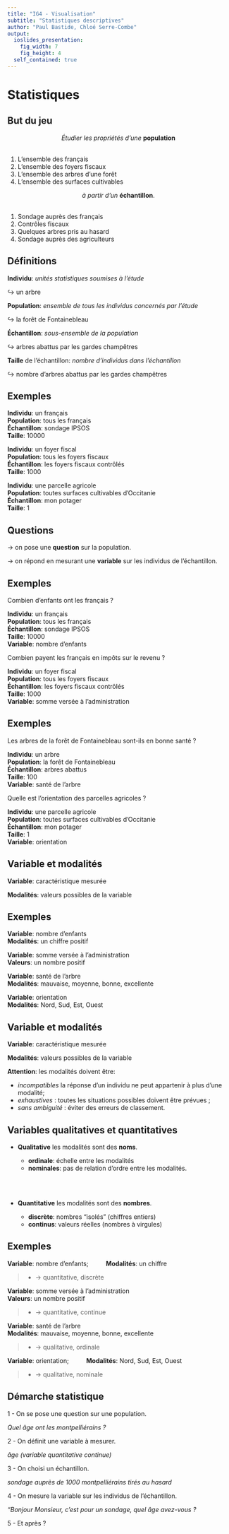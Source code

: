 ```yaml
---
title: "IG4 - Visualisation"
subtitle: "Statistiques descriptives"
author: "Paul Bastide, Chloé Serre-Combe"
output:
  ioslides_presentation:
    fig_width: 7
    fig_height: 4
  self_contained: true
---
```


<!-- ************************************************************************ -->
# Statistiques
<!-- ************************************************************************ -->

## But du jeu {.build}

<center>
*Étudier les propriétés d'une* **population**  
$~$
</center>

1. L'ensemble des français
2. L'ensemble des foyers fiscaux
3. L'ensemble des arbres d'une forêt
4. L'ensemble des surfaces cultivables

<center>
*à partir d'un* **échantillon**.  
$~$
</center>

1. Sondage auprès des français
2. Contrôles fiscaux
3. Quelques arbres pris au hasard
4. Sondage auprès des agriculteurs

## Définitions {.build}

**Individu**: *unités statistiques soumises à l'étude*

$\hookrightarrow$ un arbre

**Population**: *ensemble de tous les individus concernés par l'étude*

$\hookrightarrow$ la forêt de Fontainebleau

**Échantillon**: *sous-ensemble de la population*

$\hookrightarrow$ arbres abattus par les gardes champêtres

**Taille** de l'échantillon: *nombre d'individus dans l'échantillon*

$\hookrightarrow$ nombre d'arbres abattus par les gardes champêtres

## Exemples {.build}

**Individu**: un français  
**Population**: tous les français  
**Échantillon**: sondage IPSOS  
**Taille**: 10000  

**Individu**: un foyer fiscal  
**Population**: tous les foyers fiscaux  
**Échantillon**: les foyers fiscaux contrôlés  
**Taille**: 1000  

**Individu**: une parcelle agricole  
**Population**: toutes surfaces cultivables d'Occitanie  
**Échantillon**: mon potager  
**Taille**: 1  

## Questions {.build}

$\rightarrow$ on pose une **question** sur la population.

$\rightarrow$ on répond en mesurant une **variable** sur les individus de l'échantillon.

## Exemples {.build}

Combien d'enfants ont les français ?

**Individu**: un français  
**Population**: tous les français  
**Échantillon**: sondage IPSOS  
**Taille**: 10000  
**Variable**: nombre d'enfants

Combien payent les français en impôts sur le revenu ?

**Individu**: un foyer fiscal  
**Population**: tous les foyers fiscaux  
**Échantillon**: les foyers fiscaux contrôlés  
**Taille**: 1000  
**Variable**: somme versée à l'administration

## Exemples {.build}

Les arbres de la forêt de Fontainebleau sont-ils en bonne santé ?

**Individu**: un arbre  
**Population**: la forêt de Fontainebleau  
**Échantillon**: arbres abattus  
**Taille**: 100  
**Variable**: santé de l'arbre  

Quelle est l'orientation des parcelles agricoles ?

**Individu**: une parcelle agricole  
**Population**: toutes surfaces cultivables d'Occitanie  
**Échantillon**: mon potager  
**Taille**: 1  
**Variable**: orientation

## Variable et modalités {.build}

**Variable**: caractéristique mesurée

**Modalités**: valeurs possibles de la variable

## Exemples {.build}

**Variable**: nombre d'enfants  
**Modalités**: un chiffre positif

**Variable**: somme versée à l'administration  
**Valeurs**: un nombre positif

**Variable**: santé de l'arbre   
**Modalités**: mauvaise, moyenne, bonne, excellente

**Variable**: orientation  
**Modalités**: Nord, Sud, Est, Ouest

## Variable et modalités 

**Variable**: caractéristique mesurée

**Modalités**: valeurs possibles de la variable

**Attention**: les modalités doivent être:

* *incompatibles* la réponse d'un individu ne peut appartenir à plus d'une modalité;
* *exhaustives* : toutes les situations possibles doivent être prévues ;
* *sans ambiguité* : éviter des erreurs de classement.

## Variables qualitatives et quantitatives {.build}

* **Qualitative** les modalités sont des **noms**.

  - **ordinale**: échelle entre les modalités
  - **nominales**: pas de relation d'ordre entre les modalités.

$~$  
$~$

* **Quantitative** les modalités sont des **nombres**.

  - **discrète**: nombres "isolés" (chiffres entiers)
  - **continus**: valeurs réelles (nombres à virgules)
  
## Exemples

**Variable**: nombre d'enfants; $\qquad$ **Modalités**: un chiffre  

>* $\to$ quantitative, discrète

**Variable**: somme versée à l'administration  
**Valeurs**: un nombre positif

>* $\to$ quantitative, continue

**Variable**: santé de l'arbre   
**Modalités**: mauvaise, moyenne, bonne, excellente

>* $\to$ qualitative, ordinale

**Variable**: orientation; $\qquad$ **Modalités**: Nord, Sud, Est, Ouest

>* $\to$ qualitative, nominale
  
## Démarche statistique {.build}

1 - On se pose une question sur une population.

*Quel âge ont les montpelliérains ?*

2 - On définit une variable à mesurer.

*âge (variable quantitative continue)*

3 - On choisi un échantillon.

*sondage auprès de 1000 montpelliérains tirés au hasard*

4 - On mesure la variable sur les individus de l'échantillon.

*"Bonjour Monsieur, c'est pour un sondage, quel âge avez-vous ?*

5 - Et après ?
